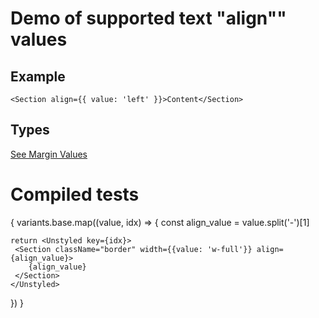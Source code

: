 
# Demo of supported text "align"" values

## Example
```
<Section align={{ value: 'left' }}>Content</Section>
```
## Types
[See Margin Values](https://github.com/bolanosdev/phoenix-ui/blob/main/libraries/types/sizing/width.types.ts)


# Compiled tests
{
  variants.base.map((value, idx) => {
    const align_value =  value.split('-')[1]

    return <Unstyled key={idx}>
     <Section className="border" width={{value: 'w-full'}} align={align_value}>
        {align_value}
     </Section> 
    </Unstyled>
  })
}


